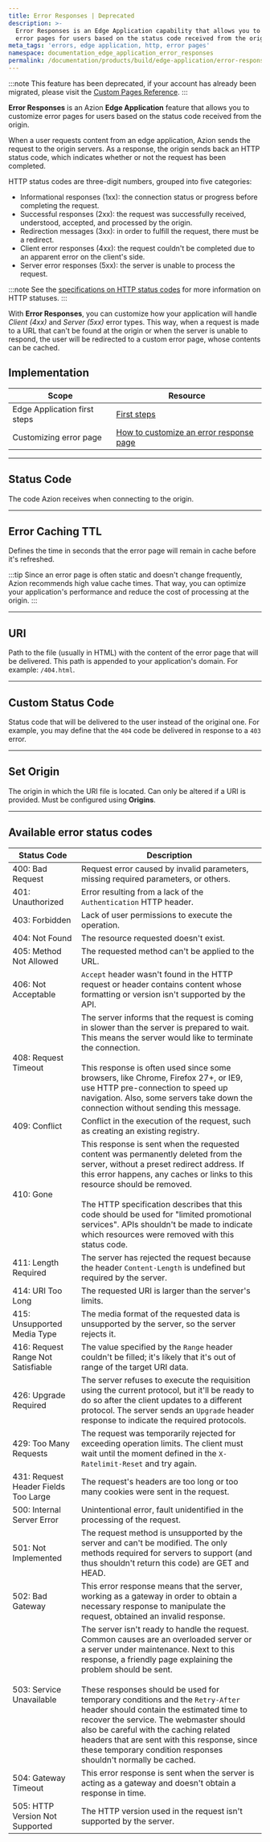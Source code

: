 ```yaml
---
title: Error Responses | Deprecated
description: >-
  Error Responses is an Edge Application capability that allows you to customize
  error pages for users based on the status code received from the origin.
meta_tags: 'errors, edge application, http, error pages'
namespace: documentation_edge_application_error_responses
permalink: /documentation/products/build/edge-application/error-responses/
---
```



<Apiv4Rollout />

:::note
This feature has been deprecated, if your account has already been migrated, please visit the [Custom Pages Reference](/en/documentation/products/secure/custom-pages/).
:::

**Error Responses** is an Azion **Edge Application** feature that allows you to customize error pages for users based on the status code received from the origin.

When a user requests content from an edge application, Azion sends the request to the origin servers. As a response, the origin sends back an HTTP status code, which indicates whether or not the request has been completed.

HTTP status codes are three-digit numbers, grouped into five categories:

* Informational responses (1xx): the connection status or progress before completing the request.
* Successful responses (2xx): the request was successfully received, understood, accepted, and processed by the origin.
* Redirection messages (3xx): in order to fulfill the request, there must be a redirect.
* Client error responses (4xx): the request couldn't be completed due to an apparent error on the client's side.
* Server error responses (5xx): the server is unable to process the request.

:::note
See the [specifications on HTTP status codes](https://httpwg.org/specs/rfc9110.html#overview.of.status.codes) for more information on HTTP statuses.
:::

With **Error Responses**, you can customize how your application will handle *Client (4xx)* and *Server (5xx)* error types. This way, when a request is made to a URL that can't be found at the origin or when the server is unable to respond, the user will be redirected to a custom error page, whose contents can be cached.

## Implementation

| Scope | Resource |
| --- | --- |
| Edge Application first steps | [First steps](/en/documentation/products/build/edge-application/first-steps/) |
| Customizing error page | [How to customize an error response page](/en/documentation/products/guides/customizing-error-response-page/) |

---

## Status Code 

The code Azion receives when connecting to the origin.

---

## Error Caching TTL

Defines the time in seconds that the error page will remain in cache before it's refreshed.

:::tip
Since an error page is often static and doesn't change frequently, Azion recommends high value cache times. That way, you can optimize your application's performance and reduce the cost of processing at the origin.
:::

<LinkButton link="/en/documentation/products/build/edge-application/cache-settings/#browser-cache-settings" label="Learn more about expiration settings" />

---

## URI

Path to the file (usually in HTML) with the content of the error page that will be delivered. This path is appended to your application's domain. For example: `/404.html`.

---

## Custom Status Code

Status code that will be delivered to the user instead of the original one. For example, you may define that the `404` code be delivered in response to a `403` error.

---

## Set Origin

The origin in which the URI file is located. Can only be altered if a URI is provided. Must be configured using **Origins**.

<LinkButton link="/en/documentation/products/build/edge-application/origins/" label="Learn more about Origins" />

---

## Available error status codes

| Status Code | Description |
| --- | --- |
| 400: Bad Request | Request error caused by invalid parameters, missing required parameters, or others. |
| 401: Unauthorized | Error resulting from a lack of the `Authentication` HTTP header. |
| 403: Forbidden | Lack of user permissions to execute the operation. |
| 404: Not Found | The resource requested doesn't exist. |
| 405: Method Not Allowed | The requested method can't be applied to the URL. |
| 406: Not Acceptable | `Accept` header wasn't found in the HTTP request or header contains content whose formatting or version isn't supported by the API. |
| 408: Request Timeout | The server informs that the request is coming in slower than the server is prepared to wait. This means the server would like to terminate the connection.<br /><br />This response is often used since some browsers, like Chrome, Firefox 27+, or IE9, use HTTP pre-connection to speed up navigation. Also, some servers take down the connection without sending this message. |
| 409: Conflict | Conflict in the execution of the request, such as creating an existing registry. |
| 410: Gone | This response is sent when the requested content was permanently deleted from the server, without a preset redirect address. If this error happens, any caches or links to this resource should be removed.<br /><br />The HTTP specification describes that this code should be used for "limited promotional services". APIs shouldn't be made to indicate which resources were removed with this status code. |
| 411: Length Required | The server has rejected the request because the header `Content-Length` is undefined but required by the server. |
| 414: URI Too Long | The requested URI is larger than the server's limits. |
| 415: Unsupported Media Type | The media format of the requested data is unsupported by the server, so the server rejects it. |
| 416: Request Range Not Satisfiable | The value specified by the `Range` header couldn't be filled; it's likely that it's out of range of the target URI data. |
| 426: Upgrade Required | The server refuses to execute the requisition using the current protocol, but it'll be ready to do so after the client updates to a different protocol. The server sends an `Upgrade` header response to indicate the required protocols. |
| 429: Too Many Requests | The request was temporarily rejected for exceeding operation limits. The client must wait until the moment defined in the `X-Ratelimit-Reset` and try again. |
| 431: Request Header Fields Too Large | The request's headers are too long or too many cookies were sent in the request. |
| 500: Internal Server Error | Unintentional error, fault unidentified in the processing of the request. |
| 501: Not Implemented | The request method is unsupported by the server and can't be modified. The only methods required for servers to support (and thus shouldn't return this code) are GET and HEAD. |
| 502: Bad Gateway | This error response means that the server, working as a gateway in order to obtain a necessary response to manipulate the request, obtained an invalid response. |
| 503: Service Unavailable | The server isn't ready to handle the request. Common causes are an overloaded server or a server under maintenance. Next to this response, a friendly page explaining the problem should be sent.<br /><br />These responses should be used for temporary conditions and the `Retry-After` header should contain the estimated time to recover the service. The webmaster should also be careful with the caching related headers that are sent with this response, since these temporary condition responses shouldn't normally be cached. |
| 504: Gateway Timeout | This error response is sent when the server is acting as a gateway and doesn't obtain a response in time. |
| 505: HTTP Version Not Supported | The HTTP version used in the request isn't supported by the server. |




